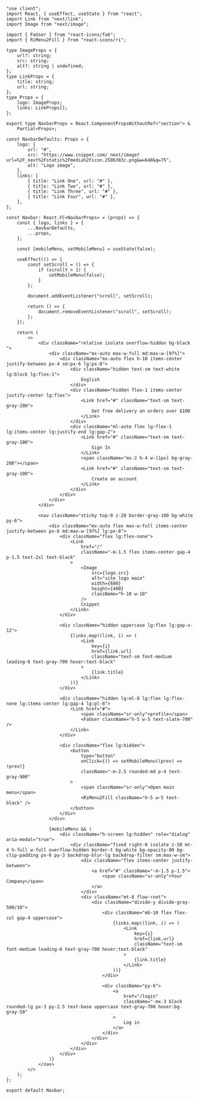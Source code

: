 ```tsx
"use client";
import React, { useEffect, useState } from "react";
import Link from "next/link";
import Image from "next/image";

import { FaUser } from "react-icons/fa6";
import { RiMenu2Fill } from "react-icons/ri";

type ImageProps = {
    url?: string;
    src: string;
    alt?: string | undefined;
};
type LinkProps = {
    title: string;
    url: string;
};
type Props = {
    logo: ImageProps;
    links: LinkProps[];
};

export type NavbarProps = React.ComponentPropsWithoutRef<"section"> &
    Partial<Props>;

const NavbarDefaults: Props = {
    logo: {
        url: "#",
        src: "https://www.cnippet.com/_next/image?url=%2F_next%2Fstatic%2Fmedia%2Ficon.2586383c.png&w=640&q=75",
        alt: "Logo image",
    },
    links: [
        { title: "Link One", url: "#" },
        { title: "Link Two", url: "#" },
        { title: "Link Three", url: "#" },
        { title: "Link Four", url: "#" },
    ],
};

const Navbar: React.FC<NavbarProps> = (props) => {
    const { logo, links } = {
        ...NavbarDefaults,
        ...props,
    };

    const [mobileMenu, setMobileMenu] = useState(false);

    useEffect(() => {
        const setScroll = () => {
            if (scrollY > 1) {
                setMobileMenu(false);
            }
        };

        document.addEventListener("scroll", setScroll);

        return () => {
            document.removeEventListener("scroll", setScroll);
        };
    });

    return (
        <>
            <div className="relative isolate overflow-hidden bg-black ">
                <div className="mx-auto max-w-full md:max-w-[97%]">
                    <div className="mx-auto flex h-10 items-center justify-between px-4 sm:px-6 lg:px-8">
                        <div className="hidden text-sm text-white lg:block lg:flex-1">
                            English
                        </div>
                        <div className="hidden flex-1 items-center justify-center lg:flex">
                            <Link href="#" className="text-sm text-gray-200">
                                Get free delivery on orders over $100
                            </Link>
                        </div>
                        <div className="ml-auto flex lg:flex-1 lg:items-center lg:justify-end lg:gap-2">
                            <Link href="#" className="text-sm text-gray-100">
                                Sign In
                            </Link>
                            <span className="mx-2 h-4 w-[1px] bg-gray-200"></span>
                            <Link href="#" className="text-sm text-gray-100">
                                Create an account
                            </Link>
                        </div>
                    </div>
                </div>
            </div>

            <nav className="sticky top-0 z-20 border-gray-100 bg-white py-6">
                <div className="mx-auto flex max-w-full items-center justify-between px-6 md:max-w-[97%] lg:px-8">
                    <div className="flex lg:flex-none">
                        <Link
                            href="/"
                            className="-m-1.5 flex items-center gap-4 p-1.5 text-2xl text-black"
                        >
                            <Image
                                src={logo.src}
                                alt="site logo main"
                                width={680}
                                height={400}
                                className="h-10 w-10"
                            />
                            Cnippet
                        </Link>
                    </div>

                    <div className="hidden uppercase lg:flex lg:gap-x-12">
                        {links.map((link, i) => (
                            <Link
                                key={i}
                                href={link.url}
                                className="text-sm font-medium leading-6 text-gray-700 hover:text-black"
                            >
                                {link.title}
                            </Link>
                        ))}
                    </div>

                    <div className="hidden lg:ml-8 lg:flex lg:flex-none lg:items-center lg:gap-4 lg:pl-8">
                        <Link href="#">
                            <span className="sr-only">profile</span>
                            <FaUser className="h-5 w-5 text-slate-700" />
                        </Link>
                    </div>

                    <div className="flex lg:hidden">
                        <button
                            type="button"
                            onClick={() => setMobileMenu((prev) => !prev)}
                            className="-m-2.5 rounded-md p-4 text-gray-900"
                        >
                            <span className="sr-only">Open main menu</span>
                            <RiMenu2Fill className="h-5 w-5 text-black" />
                        </button>
                    </div>
                </div>

                {mobileMenu && (
                    <div className="h-screen lg:hidden" role="dialog" aria-modal="true">
                        <div className="fixed right-0 isolate z-50 mt-4 h-full w-full overflow-hidden border-t bg-white bg-opacity-80 bg-clip-padding px-6 py-3 backdrop-blur-lg backdrop-filter sm:max-w-sm">
                            <div className="flex items-center justify-between">
                                <a href="#" className="-m-1.5 p-1.5">
                                    <span className="sr-only">Your Company</span>
                                </a>
                            </div>
                            <div className="mt-8 flow-root">
                                <div className="divide-y divide-gray-500/10">
                                    <div className="mb-10 flex flex-col gap-4 uppercase">
                                        {links.map((link, i) => (
                                            <Link
                                                key={i}
                                                href={link.url}
                                                className="text-sm font-medium leading-6 text-gray-700 hover:text-black"
                                            >
                                                {link.title}
                                            </Link>
                                        ))}
                                    </div>

                                    <div className="py-6">
                                        <a
                                            href="/login"
                                            className="-mx-3 block rounded-lg px-3 py-2.5 text-base uppercase text-gray-700 hover:bg-gray-50"
                                        >
                                            Log in
                                        </a>
                                    </div>
                                </div>
                            </div>
                        </div>
                    </div>
                )}
            </nav>
        </>
    );
};

export default Navbar;
```